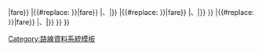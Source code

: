<includeonly>{{edit|Template:{{uc:{{{1}}}}}|<!--
-->{{#if:{{{2|}}}<!--
-->|{{#if:<!--[-->{{{{uc:{{{1}}}}}|fare{{{2|}}}}}<!--]--><!--
---->|{{#replace:<!--[-->{{{{uc:{{{1}}}}}|fare{{{2|}}}}}<!--]-->|、|{{{3|╱}}}}}<!--
---->|{{#replace:<!--[-->{{{{uc:{{{1}}}}}|fare}}<!--]-->|、|{{{3|╱}}}}}<!--
---->}}<!--
-->|{{#replace:<!--[-->{{{{uc:{{{1}}}}}|fare}}<!--]-->|、|{{{3|╱}}}}}<!--
-->}}<!--
-->}}</includeonly><noinclude>[[Category:路線資料系統模板]]</noinclude>